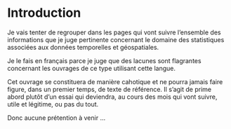 # Introduction {.unnumbered}

Je vais tenter de regrouper dans les pages qui vont suivre l'ensemble des informations que je juge pertinente concernant le domaine des statistiques associées aux données temporelles et géospatiales. <br>

Je le fais en français parce je juge que des lacunes sont flagrantes concernant les ouvrages de ce type utilisant cette langue. <br>

Cet ouvrage se constituera de manière cahotique et ne pourra jamais faire figure, dans un premier temps, de texte de référence. Il s'agit de prime abord plutôt d'un essai qui deviendra, au cours des mois qui vont suivre, utile et légitime, ou pas du tout. <br>

Donc aucune prétention à venir ...



